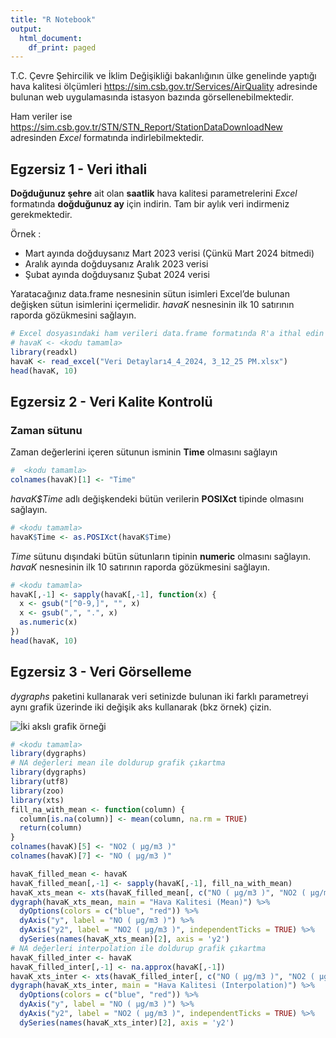 ```yaml
---
title: "R Notebook"
output:
  html_document:
    df_print: paged
---
```


T.C. Çevre Şehircilik ve İklim Değişikliği bakanlığının ülke genelinde yaptığı hava kalitesi
ölçümleri [https://sim.csb.gov.tr/Services/AirQuality](https://sim.csb.gov.tr/Services/AirQuality) adresinde bulunan web uygulamasında istasyon bazında görsellenebilmektedir. 

Ham veriler ise [https://sim.csb.gov.tr/STN/STN_Report/StationDataDownloadNew](https://sim.csb.gov.tr/STN/STN_Report/StationDataDownloadNew) adresinden *Excel* formatında indirlebilmektedir. 

## Egzersiz 1 - Veri ithali

**Doğduğunuz şehre** ait olan **saatlik** hava kalitesi parametrelerini *Excel* formatında **doğduğunuz ay** için indirin. Tam bir aylık veri indirmeniz gerekmektedir.

Örnek :

- Mart ayında doğduysanız Mart 2023 verisi (Çünkü Mart 2024 bitmedi)
- Aralık ayında doğduysanız Aralık 2023 verisi
- Şubat ayında doğduysanız Şubat 2024 verisi

Yaratacağınız data.frame nesnesinin sütun isimleri Excel'de bulunan değişken sütun isimlerini içermelidir. *havaK* nesnesinin ilk 10 satırının raporda gözükmesini sağlayın.

```r
# Excel dosyasındaki ham verileri data.frame formatında R'a ithal edin
# havaK <- <kodu tamamla>
library(readxl)
havaK <- read_excel("Veri Detayları4_4_2024, 3_12_25 PM.xlsx")
head(havaK, 10)
```

## Egzersiz 2 - Veri Kalite Kontrolü

### Zaman sütunu
Zaman değerlerini içeren sütunun isminin **Time** olmasını sağlayın
```r
#  <kodu tamamla>
colnames(havaK)[1] <- "Time"
```


*havaK$Time* adlı değişkendeki bütün verilerin **POSIXct** tipinde olmasını sağlayın. 

```r
# <kodu tamamla>
havaK$Time <- as.POSIXct(havaK$Time)
```

*Time* sütunu dışındaki bütün sütunların tipinin **numeric** olmasını sağlayın. *havaK* nesnesinin ilk 10 satırının raporda gözükmesini sağlayın.

```r
# <kodu tamamla>
havaK[,-1] <- sapply(havaK[,-1], function(x) {
  x <- gsub("[^0-9,]", "", x)
  x <- gsub(",", ".", x)
  as.numeric(x)
})
head(havaK, 10)
```

## Egzersiz 3 - Veri Görselleme
*dygraphs* paketini kullanarak veri setinizde bulunan iki farklı parametreyi aynı grafik üzerinde iki değişik aks kullanarak (bkz örnek) çizin.

![](graphic_example.png "İki akslı grafik örneği")


```r
# <kodu tamamla>
library(dygraphs)
# NA değerleri mean ile doldurup grafik çıkartma
library(dygraphs)
library(utf8)
library(zoo)
library(xts)
fill_na_with_mean <- function(column) {
  column[is.na(column)] <- mean(column, na.rm = TRUE)
  return(column)
}
colnames(havaK)[5] <- "NO2 ( µg/m3 )"
colnames(havaK)[7] <- "NO ( µg/m3 )"

havaK_filled_mean <- havaK
havaK_filled_mean[,-1] <- sapply(havaK[,-1], fill_na_with_mean)
havaK_xts_mean <- xts(havaK_filled_mean[, c("NO ( µg/m3 )", "NO2 ( µg/m3 )")], order.by = na.exclude(havaK_filled_mean$Time))
dygraph(havaK_xts_mean, main = "Hava Kalitesi (Mean)") %>%
  dyOptions(colors = c("blue", "red")) %>%
  dyAxis("y", label = "NO ( µg/m3 )") %>%
  dyAxis("y2", label = "NO2 ( µg/m3 )", independentTicks = TRUE) %>%
  dySeries(names(havaK_xts_mean)[2], axis = 'y2')
# NA değerleri interpolation ile doldurup grafik çıkartma
havaK_filled_inter <- havaK
havaK_filled_inter[,-1] <- na.approx(havaK[,-1])
havaK_xts_inter <- xts(havaK_filled_inter[, c("NO ( µg/m3 )", "NO2 ( µg/m3 )")], order.by = havaK_filled_inter$Time)
dygraph(havaK_xts_inter, main = "Hava Kalitesi (Interpolation)") %>%
  dyOptions(colors = c("blue", "red")) %>%
  dyAxis("y", label = "NO ( µg/m3 )") %>%
  dyAxis("y2", label = "NO2 ( µg/m3 )", independentTicks = TRUE) %>%
  dySeries(names(havaK_xts_inter)[2], axis = 'y2')
```
